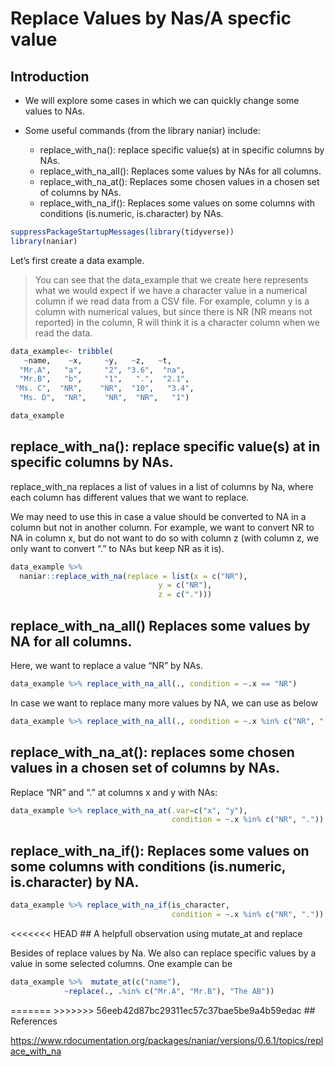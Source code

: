 # Replace Values by Nas/A specfic value

## Introduction

- We will explore some cases in which we can quickly change some values to NAs.

- Some useful commands (from the library naniar) include:

  - replace_with_na(): replace specific value(s) at in specific columns by NAs. \
  - replace_with_na_all(): Replaces some values by NAs for all columns. \
  - replace_with_na_at(): Replaces some chosen values in a chosen set of columns by NAs.
  - replace_with_na_if(): Replaces some values on some columns with conditions (is.numeric, is.character) by NAs.


```r
suppressPackageStartupMessages(library(tidyverse)) 
library(naniar)
```

Let's first create a data example. 

> You can see that the data_example that we create here represents what we would expect if we have a character value in a numerical column if we read data from a CSV file. For example, column y is a column with numerical values, but since there is NR (NR means not reported) in the column, R will think it is a character column when we read the data. 


```r
data_example<- tribble(
   ~name,    ~x,     ~y,   ~z,   ~t,
  "Mr.A",   "a",     "2", "3.6",  "na",    
  "Mr.B",   "b",     "1",   ".",  "2.1",
 "Ms. C",  "NR",    "NR",  "10",   "3.4",
  "Ms. D",  "NR",    "NR",  "NR",   "1")
```
```r
data_example
```

## replace_with_na(): replace specific value(s) at in specific columns by NAs.

replace_with_na replaces a list of values in a list of columns by Na, where each column has different values that we want to replace.

We may need to use this in case a value should be converted to NA in a column but not in another column. For example, we want to convert NR to NA in column x, but do not want to do so with column z (with column z, we only want to convert "." to NAs but keep NR as it is).

```r
data_example %>% 
  naniar::replace_with_na(replace = list(x = c("NR"), 
                                 y = c("NR"), 
                                 z = c(".")))
```

## replace_with_na_all() Replaces some values by NA for all columns.

Here, we want to replace a value "NR" by NAs.

```r
data_example %>% replace_with_na_all(., condition = ~.x == "NR")
```

In case we want to replace many more values by NA, we can use $%in%$ as below

```r
data_example %>% replace_with_na_all(., condition = ~.x %in% c("NR", "."))
```

## replace_with_na_at(): replaces some chosen values in a chosen set of columns by NAs.

Replace "NR" and "." at columns x and y with NAs:

```r
data_example %>% replace_with_na_at(.var=c("x", "y"), 
                                    condition = ~.x %in% c("NR", "."))
```

## replace_with_na_if(): Replaces some values on some columns with conditions (is.numeric, is.character) by NA.

```r
data_example %>% replace_with_na_if(is_character, 
                                    condition = ~.x %in% c("NR", "."))
```

<<<<<<< HEAD
## A helpfull observation using mutate_at and replace

Besides of replace values by Na. We also can replace specific values by a value in some selected columns. One example can be

```r
data_example %>%  mutate_at(c("name"),
            ~replace(., .%in% c("Mr.A", "Mr.B"), "The AB"))
```



=======
>>>>>>> 56eeb42d87bc29311ec57c37bae5be9a4b59edac
## References

[https://www.rdocumentation.org/packages/naniar/versions/0.6.1/topics/replace_with_na](https://www.rdocumentation.org/packages/naniar/versions/0.6.1/topics/replace_with_na)











